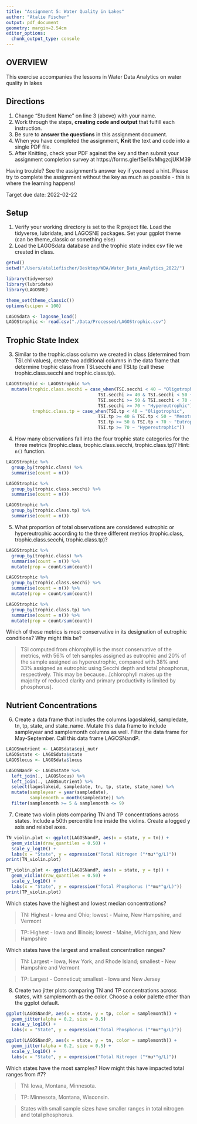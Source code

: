 ```yaml
---
title: "Assignment 5: Water Quality in Lakes"
author: "Atalie Fischer"
output: pdf_document
geometry: margin=2.54cm
editor_options: 
  chunk_output_type: console
---
```


## OVERVIEW

This exercise accompanies the lessons in Water Data Analytics on water quality in lakes

## Directions
1. Change "Student Name" on line 3 (above) with your name.
2. Work through the steps, **creating code and output** that fulfill each instruction.
3. Be sure to **answer the questions** in this assignment document.
4. When you have completed the assignment, **Knit** the text and code into a single PDF file.
5. After Knitting, check your PDF against the key and then submit your assignment completion survey at https://forms.gle/fSe18vMhgzcjUKM39

Having trouble? See the assignment's answer key if you need a hint. Please try to complete the assignment without the key as much as possible - this is where the learning happens!

Target due date: 2022-02-22

## Setup

1. Verify your working directory is set to the R project file. Load the tidyverse, lubridate, and LAGOSNE packages. Set your ggplot theme (can be theme_classic or something else)
2. Load the LAGOSdata database and the trophic state index csv file we created in class.

```r
getwd()
setwd("/Users/ataliefischer/Desktop/WDA/Water_Data_Analytics_2022/")

library(tidyverse)
library(lubridate)
library(LAGOSNE)

theme_set(theme_classic())
options(scipen = 100) 

LAGOSdata <- lagosne_load()
LAGOStrophic <- read.csv("./Data/Processed/LAGOStrophic.csv")

```

## Trophic State Index

3. Similar to the trophic.class column we created in class (determined from TSI.chl values), create two additional columns in the data frame that determine trophic class from TSI.secchi and TSI.tp (call these trophic.class.secchi and trophic.class.tp). 

```r
LAGOStrophic <- LAGOStrophic %>% 
  mutate(trophic.class.secchi = case_when(TSI.secchi < 40 ~ "Oligotrophic",
                                   TSI.secchi >= 40 & TSI.secchi < 50 ~ "Mesotrophic",
                                   TSI.secchi >= 50 & TSI.secchi < 70 ~ "Eutrophic",
                                   TSI.secchi >= 70 ~ "Hypereutrophic"),
          trophic.class.tp = case_when(TSI.tp < 40 ~ "Oligotrophic",
                                   TSI.tp >= 40 & TSI.tp < 50 ~ "Mesotrophic",
                                   TSI.tp >= 50 & TSI.tp < 70 ~ "Eutrophic",
                                   TSI.tp >= 70 ~ "Hypereutrophic"))

```


4. How many observations fall into the four trophic state categories for the three metrics (trophic.class, trophic.class.secchi, trophic.class.tp)? Hint: `n()` function.

```r
LAGOStrophic %>% 
  group_by(trophic.class) %>% 
  summarise(count = n())

LAGOStrophic %>% 
  group_by(trophic.class.secchi) %>% 
  summarise(count = n())

LAGOStrophic %>% 
  group_by(trophic.class.tp) %>% 
  summarise(count = n())
```

5. What proportion of total observations are considered eutrophic or hypereutrophic according to the three different metrics (trophic.class, trophic.class.secchi, trophic.class.tp)?

```r
LAGOStrophic %>% 
  group_by(trophic.class) %>% 
  summarise(count = n()) %>% 
  mutate(prop = count/sum(count))

LAGOStrophic %>% 
  group_by(trophic.class.secchi) %>% 
  summarise(count = n()) %>% 
  mutate(prop = count/sum(count))

LAGOStrophic %>% 
  group_by(trophic.class.tp) %>% 
  summarise(count = n()) %>% 
  mutate(prop = count/sum(count))
```

Which of these metrics is most conservative in its designation of eutrophic conditions? Why might this be?

> TSI computed from chlorophyll is the msot conservative of the metrics, with 56% of teh samples assigned as eutrophic and 20% of the sample assigned as hypereutrophic, compared with 38% and 33% assigned as eutrophic using Secchi depth and total phosphorus, respectively. This may be because...[chlorophyll makes up the majority of reduced clarity and primary productivity is limited by phosphorus]. 


## Nutrient Concentrations

6. Create a data frame that includes the columns lagoslakeid, sampledate, tn, tp, state, and state_name. Mutate this data frame to include sampleyear and samplemonth columns as well. Filter the data frame for May-September. Call this data frame LAGOSNandP. 

```r
LAGOSnutrient <- LAGOSdata$epi_nutr
LAGOSstate <- LAGOSdata$state
LAGOSlocus <- LAGOSdata$locus

LAGOSNandP <- LAGOSstate %>% 
  left_join(., LAGOSlocus) %>% 
  left_join(., LAGOSnutrient) %>% 
  select(lagoslakeid, sampledate, tn, tp, state, state_name) %>% 
  mutate(sampleyear = year(sampledate),
         samplemonth = month(sampledate)) %>% 
  filter(samplemonth >= 5 & samplemonth <= 9)
```

7. Create two violin plots comparing TN and TP concentrations across states. Include a 50th percentile line inside the violins. Create a logged y axis and relabel axes.
```r
TN_violin.plot <- ggplot(LAGOSNandP, aes(x = state, y = tn)) +
  geom_violin(draw_quantiles = 0.50) +
  scale_y_log10() +
  labs(x = "State", y = expression("Total Nitrogen ("*mu*"g/L)"))
print(TN_violin.plot)

TP_violin.plot <- ggplot(LAGOSNandP, aes(x = state, y = tp)) +
  geom_violin(draw_quantiles = 0.50) +
  scale_y_log10() +
  labs(x = "State", y = expression("Total Phosphorus ("*mu*"g/L)"))
print(TP_violin.plot)

```

Which states have the highest and lowest median concentrations?

> TN: Highest - Iowa and Ohio; lowest - Maine, New Hampshire, and Vermont

> TP: Highest - Iowa and Illinois; lowest - Maine, Michigan, and New Hampshire

Which states have the largest and smallest concentration ranges?

> TN: Largest - Iowa, New York, and Rhode Island; smallest - New Hampshire and Vermont

> TP: Largest - Conneticut; smallest - Iowa and New Jersey


8. Create two jitter plots comparing TN and TP concentrations across states, with samplemonth as the color. Choose a color palette other than the ggplot default.

```r
ggplot(LAGOSNandP, aes(x = state, y = tp, color = samplemonth)) +
  geom_jitter(alpha = 0.2, size = 0.5)
  scale_y_log10() +
  labs(x = "State", y = expression("Total Phosphorus ("*mu*"g/L)"))

ggplot(LAGOSNandP, aes(x = state, y = tn, color = samplemonth)) +
  geom_jitter(alpha = 0.2, size = 0.5) +
  scale_y_log10() +
  labs(x = "State", y = expression("Total Nitrogen ("*mu*"g/L)"))
```

Which states have the most samples? How might this have impacted total ranges from #7?

> TN: Iowa, Montana, Minnesota.

> TP: Minnesota, Montana, Wisconsin.

> States with small sample sizes have smaller ranges in total nitrogen and total phosphorus. 




